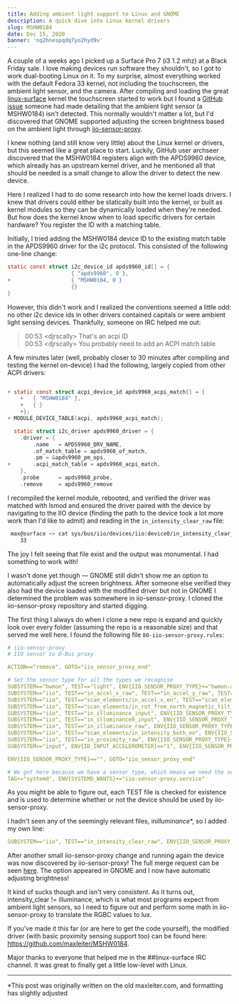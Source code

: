 ```yaml
---
title: Adding ambient light support to Linux and GNOME
description: A quick dive into Linux kernel drivers
slug: MSHW0184
date: Dec 15, 2020
banner: 'nq2hnespqdq7yo2hyd9v'
---
```


A couple of a weeks ago I picked up a Surface Pro 7 (i3 1.2 mhz) at a Black Friday sale. I love making devices run software they shouldn't, so I got to work dual-booting Linux on it. To my surprise, almost everything worked with the default Fedora 33 kernel, not including the touchscreen, the ambient light sensor, and the camera. After compiling and loading the great [linux-surface](https://github.com/linux-surface/linux-surface) kernel the touchscreen started to work but I found a [GitHub issue](https://github.com/linux-surface/linux-surface/issues/121) someone had made detailing that the ambient light sensor (a MSHW0184) isn't detected. This normally wouldn't matter a lot, but I'd discovered that GNOME supported adjusting the screen brightness based on the ambient light through [iio-sensor-proxy](https://gitlab.freedesktop.org/hadess/iio-sensor-proxy/).

I knew nothing (and still know very little) about the Linux kernel or drivers, but this seemed like a great place to start. Luckily, GitHub user archseer discovered that the MSHW0184 registers align with the APDS9960 device, which already has an upstream kernel driver, and he mentioned all that should be needed is a small change to allow the driver to detect the new device.

Here I realized I had to do some research into how the kernel loads drivers. I knew that drivers could either be statically built into the kernel, or built as kernel modules so they can be dynamically loaded when they're needed. But how does the kernel know when to load specific drivers for certain hardware? You register the ID with a matching table.

Initially, I tried adding the MSHW0184 device ID to the existing match table in the APDS9960 driver for the i2c protocol. This consisted of the following one-line change:

```c
static const struct i2c_device_id apds9960_id[] = {
                    { "apds9960", 0 },
+                   { "MSHW0184, 0 }
                    {}
}
```

However, this didn't work and I realized the conventions seemed a little odd: no other i2c device ids in other drivers contained capitals or were ambient light sensing devices. Thankfully, someone on IRC helped me out:

> 00:53 &#60;djrscally&#62; That's an acpi ID <br />
> 00:53 &#60;djrscally&#62; You probably need to add an ACPI match table

A few minutes later (well, probably closer to 30 minutes after compiling and testing the kernel on-device) I had the following, largely copied from other ACPI drivers:

```c

+ static const struct acpi_device_id apds9960_acpi_match[] = {
    +	{ "MSHW0184" },
    +	{ }
    +};
+ MODULE_DEVICE_TABLE(acpi, apds9960_acpi_match);

  static struct i2c_driver apds9960_driver = {
    .driver = {
        .name	= APDS9960_DRV_NAME,
        .of_match_table = apds9960_of_match,
        .pm	= &apds9960_pm_ops,
+       .acpi_match_table = apds9960_acpi_match,
    },
    .probe		= apds9960_probe,
    .remove		= apds9960_remove

```

I recompiled the kernel module, rebooted, and verified the driver was matched with lsmod and ensured the driver paired with the device by navigating to the IIO device (finding the path to the device took a lot more work than I'd like to admit) and reading in the `in_intensity_clear_raw` file:

```sh
 max@surface ~> cat sys/bus/iio/devices/iio:device0/in_intensity_clear_raw
    33
```

The joy I felt seeing that file exist and the output was monumental. I had something to work with!

I wasn't done yet though — GNOME still didn't show me an option to automatically adjust the screen brightness. After someone else verified they also had the device loaded with the modified driver but not in GNOME I determined the problem was somewhere in iio-sensor-proxy. I cloned the iio-sensor-proxy repository and started digging.

The first thing I always do when I clone a new repo is expand and quickly look over every folder (assuming the repo is a reasonable size) and that served me well here. I found the following file `80-iio-sensor-proxy.rules`:

```yml
# iio-sensor-proxy
# IIO sensor to D-Bus proxy

ACTION=="remove", GOTO="iio_sensor_proxy_end"

# Set the sensor type for all the types we recognise
SUBSYSTEM=="hwmon", TEST=="light", ENV{IIO_SENSOR_PROXY_TYPE}+="hwmon-als"
SUBSYSTEM=="iio", TEST=="in_accel_x_raw", TEST=="in_accel_y_raw", TEST=="in_accel_z_raw", ENV{IIO_SENSOR_PROXY_TYPE}+="iio-poll-accel"
SUBSYSTEM=="iio", TEST=="scan_elements/in_accel_x_en", TEST=="scan_elements/in_accel_y_en", TEST=="scan_elements/in_accel_z_en", ENV{IIO_SENSOR_PROXY_TYPE}+="iio-buffer-accel"
SUBSYSTEM=="iio", TEST=="scan_elements/in_rot_from_north_magnetic_tilt_comp_en", ENV{IIO_SENSOR_PROXY_TYPE}+="iio-buffer-compass"
SUBSYSTEM=="iio", TEST=="in_illuminance_input", ENV{IIO_SENSOR_PROXY_TYPE}+="iio-poll-als"
SUBSYSTEM=="iio", TEST=="in_illuminance0_input", ENV{IIO_SENSOR_PROXY_TYPE}+="iio-poll-als"
SUBSYSTEM=="iio", TEST=="in_illuminance_raw", ENV{IIO_SENSOR_PROXY_TYPE}+="iio-poll-als"
SUBSYSTEM=="iio", TEST=="scan_elements/in_intensity_both_en", ENV{IIO_SENSOR_PROXY_TYPE}+="iio-buffer-als"
SUBSYSTEM=="iio", TEST=="in_proximity_raw", ENV{IIO_SENSOR_PROXY_TYPE}+="iio-poll-proximity"
SUBSYSTEM=="input", ENV{ID_INPUT_ACCELEROMETER}=="1", ENV{IIO_SENSOR_PROXY_TYPE}+="input-accel"

ENV{IIO_SENSOR_PROXY_TYPE}=="", GOTO="iio_sensor_proxy_end"

# We got here because we have a sensor type, which means we need the service
TAG+="systemd", ENV{SYSTEMD_WANTS}+="iio-sensor-proxy.service"
```

As you might be able to figure out, each TEST file is checked for existence and is used to determine whether or not the device should be used by iio-sensor-proxy.

I hadn't seen any of the seemingly relevant files, in*illuminance*\*, so I added my own line:

```yml
SUBSYSTEM=="iio", TEST=="in_intensity_clear_raw", ENV{IIO_SENSOR_PROXY_TYPE}+="iio-poll-als"
```

After another small iio-sensor-proxy change and running again the device was now discovered by iio-sensor-proxy! The full merge request can be seen [here](https://gitlab.freedesktop.org/hadess/iio-sensor-proxy/-/merge_requests/319). The option appeared in GNOME and I now have automatic adjusting brightness!

It kind of sucks though and isn't very consistent. As it turns out, intensity_clear != illuminance, which is what most programs expect from ambient light sensors, so I need to figure out and perform some math in iio-sensor-proxy to translate the RGBC values to lux.

If you've made it this far (or are here to get the code yourself), the modified driver (with basic proximity sensing support too) can be found here: https://github.com/maxleiter/MSHW0184.

Major thanks to everyone that helped me in the ##linux-surface IRC channel. It was great to finally get a little low-level with Linux.

---

\*This post was originally written on the old maxleiter.com, and formatting has slightly adjusted
